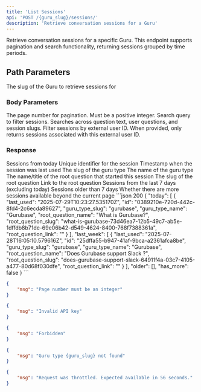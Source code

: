 ```yaml
---
title: 'List Sessions'
api: 'POST /{guru_slug}/sessions/'
description: 'Retrieve conversation sessions for a Guru'
---
```


Retrieve conversation sessions for a specific Guru. This endpoint supports pagination and search functionality, returning sessions grouped by time periods.

## Path Parameters

<ParamField path="guru_slug" type="string" required>
  The slug of the Guru to retrieve sessions for
</ParamField>

### Body Parameters

<ParamField body="page_num" type="integer" default={1}>
  The page number for pagination. Must be a positive integer.
</ParamField>

<ParamField body="search_query" type="string" default="">
  Search query to filter sessions. Searches across question text, user questions, and session slugs.
</ParamField>

<ParamField body="external_user_id" type="string">
  Filter sessions by external user ID. When provided, only returns sessions associated with this external user ID.
</ParamField>

### Response

<ResponseField name="today" type="array">
  Sessions from today

  <Expandable title="Session Object">
    <ResponseField name="id" type="string">
      Unique identifier for the session
    </ResponseField>
    <ResponseField name="last_used" type="string">
      Timestamp when the session was last used
    </ResponseField>
    <ResponseField name="guru_type_slug" type="string">
      The slug of the guru type
    </ResponseField>
    <ResponseField name="guru_type_name" type="string">
      The name of the guru type
    </ResponseField>
    <ResponseField name="root_question_name" type="string">
      The name/title of the root question that started this session
    </ResponseField>
    <ResponseField name="root_question_slug" type="string">
      The slug of the root question
    </ResponseField>
    <ResponseField name="root_question_link" type="string">
      Link to the root question
    </ResponseField>
  </Expandable>
</ResponseField>

<ResponseField name="last_week" type="array">
  Sessions from the last 7 days (excluding today)
</ResponseField>

<ResponseField name="older" type="array">
  Sessions older than 7 days
</ResponseField>

<ResponseField name="has_more" type="boolean">
  Whether there are more sessions available beyond the current page
</ResponseField>

<ResponseExample>
```json 200
{
    "today": [
      {
        "last_used": "2025-07-29T10:23:27.535170Z",
        "id": "0389210e-720d-442c-8fd4-2c6ecda89627",
        "guru_type_slug": "gurubase",
        "guru_type_name": "Gurubase",
        "root_question_name": "What is Gurubase?",
        "root_question_slug": "what-is-gurubase-73d46ea7-12b5-49c7-ab5e-1dffdb8b71de-69e06b42-d549-4624-8400-768f7388361a",
        "root_question_link": "<link_to_the_question>"
      }
    ],
    "last_week": [
      {
        "last_used": "2025-07-28T16:05:10.579616Z",
        "id": "25dffa55-b947-41af-9bca-a2361afca8be",
        "guru_type_slug": "gurubase",
        "guru_type_name": "Gurubase",
        "root_question_name": "Does Gurubase support Slack ?",
        "root_question_slug": "does-gurubase-support-slack-64911f4a-03c7-4105-a477-80d68f030dfe",
        "root_question_link": "<link_to_the_question>"
      }
    ],
    "older": [],
    "has_more": false
}
```

```json 400
{
    "msg": "Page number must be an integer"
}
```

```json 401
{
    "msg": "Invalid API key"
}
```

```json 403
{
    "msg": "Forbidden"
}
```

```json 404
{
    "msg": "Guru type {guru_slug} not found"
}
```

```json 429
{
    "msg": "Request was throttled. Expected available in 56 seconds."
}
```
</ResponseExample>
